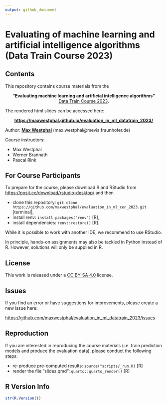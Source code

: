 ```yaml
---
output: github_document
---
```


# Evaluating of machine learning and artificial intelligence algorithms (Data Train Course 2023)

<!-- badges: start -->
<!-- badges: end -->


## Contents

This repository contains course materials from the 

<center>

**"Evaluating machine learning and artificial intelligence algorithms"** </br>
[Data Train Course 2023](https://www.bremen-research.de/data-train/courses/course-catalogue/course-details?event_id=45). 

</center>

The rendered html slides can be accessed here:
<center>

**<https://maxwestphal.github.io/evaluation_in_ml_datatrain_2023/>**

</center>

Author: [**Max Westphal**](https://www.linkedin.com/in/maxwestphal/) (max.westphal@mevis.fraunhofer.de)

Course instructors:

- Max Westphal
- Werner Brannath
- Pascal Rink

## For Course Participants

To prepare for the course, please download R and RStudio from <https://posit.co/download/rstudio-desktop/> and then

- clone this repository: `git clone https://github.com/maxwestphal/evaluation_in_ml_cen_2023.git` [terminal],
- install renv: `install.packages("renv")` [R],
- install dependencies: `renv::restore()` [R].

While it is possible to work with another IDE, we recommend to use RStudio.

In principle, hands-on assignments may also be tackled in Python instead of R. 
However, solutions will only be supplied in R.

## License

This work is released under a [CC BY-SA 4.0](https://creativecommons.org/licenses/by-sa/4.0/) license.


## Issues

If you find an error or have suggestions for improvements, please create a new issue here:

<https://github.com/maxwestphal/evaluation_in_ml_datatrain_2023/issues>

## Reproduction

If you are interested in reproducing the course materials (i.e. train prediction models and produce the evaluation data), please conduct the following steps:

- re-produce pre-computed results: `source("scripts/_run.R)` [R]
- render the file "slides.qmd": `quarto::quarto_render()` [R]


## R Version Info

```r
str(R.Version())
```






